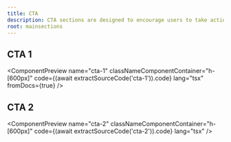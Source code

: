```yaml
---
title: CTA
description: CTA sections are designed to encourage users to take action, whether it's signing up for a newsletter, downloading a resource, or making a purchase. They help drive conversions and improve user engagement.
root: mainsections
---
```



## CTA 1

<ComponentPreview
  name="cta-1"
  classNameComponentContainer="h-[600px]"
  code={(await extractSourceCode('cta-1')).code}
  lang="tsx"
  fromDocs={true}
/>

## CTA 2

<ComponentPreview
  name="cta-2"
  classNameComponentContainer="h-[600px]"
  code={(await extractSourceCode('cta-2')).code}
  lang="tsx"
/>